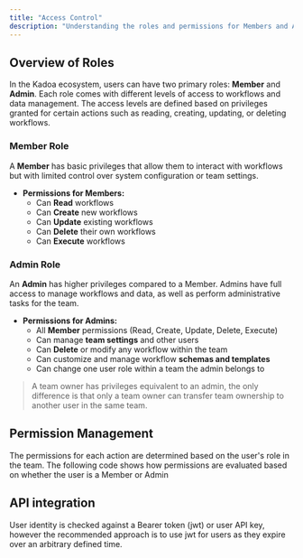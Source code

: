 ```yaml
---
title: "Access Control"
description: "Understanding the roles and permissions for Members and Admins in teams"
---
```


## Overview of Roles

In the Kadoa ecosystem, users can have two primary roles: **Member** and **Admin**. Each role comes with different levels of access to workflows and data management. The access levels are defined based on privileges granted for certain actions such as reading, creating, updating, or deleting workflows.

### Member Role
A **Member** has basic privileges that allow them to interact with workflows but with limited control over system configuration or team settings.

- **Permissions for Members:**
  - Can **Read** workflows
  - Can **Create** new workflows
  - Can **Update** existing workflows
  - Can **Delete** their own workflows
  - Can **Execute** workflows

### Admin Role
An **Admin** has higher privileges compared to a Member. Admins have full access to manage workflows and data, as well as perform administrative tasks for the team.

- **Permissions for Admins:**
  - All **Member** permissions (Read, Create, Update, Delete, Execute)
  - Can manage **team settings** and other users
  - Can **Delete** or modify any workflow within the team
  - Can customize and manage workflow **schemas and templates**
  - Can change one user role within a team the admin belongs to

> A team owner has privileges equivalent to an admin, the only difference is that only a team owner can transfer team ownership to another user in the same team.

## Permission Management

The permissions for each action are determined based on the user's role in the team. The following code shows how permissions are evaluated based on whether the user is a Member or Admin


## API integration

User identity is checked against a Bearer token (jwt) or user API key, however the recommended approach is to use jwt for users as they expire over an arbitrary defined time.